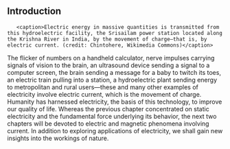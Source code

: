 ## Introduction

       <caption>Electric energy in massive quantities is transmitted from this hydroelectric facility, the Srisailam power station located along the Krishna River in India, by the movement of charge—that is, by electric current. (credit: Chintohere, Wikimedia Commons)</caption>
The flicker of numbers on a handheld calculator, nerve impulses carrying signals of vision to the brain, an ultrasound device sending a signal to a computer screen, the brain sending a message for a baby to twitch its toes, an electric train pulling into a station, a hydroelectric plant sending energy to metropolitan and rural users—these and many other examples of electricity involve electric current, which is the movement of charge. Humanity has harnessed electricity, the basis of this technology, to improve our quality of life. Whereas the previous chapter concentrated on static electricity and the fundamental force underlying its behavior, the next two chapters will be devoted to electric and magnetic phenomena involving current. In addition to exploring applications of electricity, we shall gain new insights into the workings of nature.

